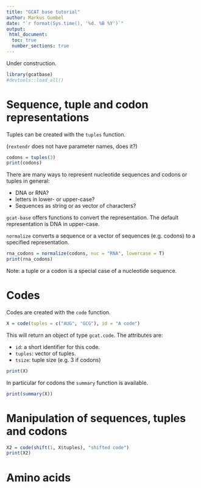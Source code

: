 ```yaml
---
title: "GCAT base tutorial"
author: Markus Gumbel
date: "`r format(Sys.time(), '%d. %B %Y')`"
output:
 html_document:
  toc: true
  number_sections: true 
---
```


Under construction.

```r
library(gcatbase)
#devtools::load_all()
```

# Sequence, tuple and codon representations

Tuples can be created with the `tuples` function.

(`rextendr` does not have parameter names, does it?)

```r
codons = tuples(3)
print(codons)
```

There are many ways to represent nucleotide sequences and codons or tuples in general:

 * DNA or RNA?
 * letters in lower- or upper-case?
 * Sequences as string or as vector of characters?

 `gcat-base` offers functions to convert the representation. The default representation is DNA in upper-case.

`normalize` converts a sequence or a vector of sequences (e.g. codons) to a specified representation.
```r
rna_codons = normalize(codons, nuc = "RNA", lowercase = T)
print(rna_codons)
```

Note: a tuple or a codon is a special case of a nucleotide sequence.

# Codes

Codes are created with the `code` function.

```r
X = code(tuples = c("AUG", "GCG"), id = "A code")
```

This will return an object of type `gcat.code`. The attributes are:

 * `id`: a short identifier for this code.
 * `tuples`: vector of tuples.
 * `tsize`: tuple size (e.g. 3 if codons)

```r
print(X)
```

In particular for codons the `summary` function is available.

```r
print(summary(X))
```

# Manipulation of sequences, tuples and codons

```r
X2 = code(shift(1, X$tuples), "shifted code")
print(X2)
```

# Amino acids

